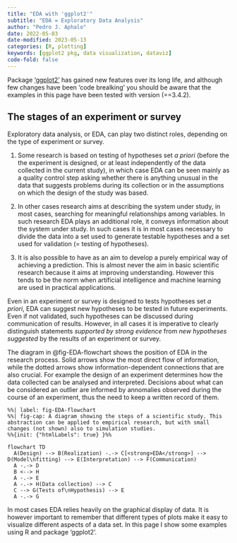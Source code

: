 ```yaml
---
title: "EDA with 'ggplot2'"
subtitle: "EDA = Exploratory Data Analysis"
author: "Pedro J. Aphalo"
date: 2022-05-03
date-modified: 2023-05-13
categories: [R, plotting]
keywords: [ggplot2 pkg, data visualization, dataviz]
code-fold: false
---
```


::: callout-warning
Package ['ggplot2'](https://ggplot2.tidyverse.org/) has gained new features over its long life, and although few changes have been 'code brealking' you should be aware that the examples in this page have been tested with version (==3.4.2).
:::

## The stages of an experiment or survey

Exploratory data analysis, or EDA, can play two distinct roles, depending on the type of experiment or survey. 

1. Some research is based on testing of hypotheses set _a priori_ (before the the experiment is designed, or at least independently of the data collected in the current study), in which case EDA can be seen mainly as a quality control step asking whether there is anything unusual in the data that suggests problems during its collection or in the assumptions on which the design of the study was based.

2. In other cases research aims at describing the system under study, in most cases, searching for meaningful relationships among variables. In such research EDA plays an additional role, it conveys information about the system under study. In such cases it is in most cases necessary to divide the data into a set used to generate testable hypotheses and a set used for validation (= testing of hypotheses).

3. It is also possible to have as an aim to develop a purely empirical way of achieving a prediction. This is almost never the aim in basic scientific research because it aims at improving understanding. However this tends to be the norm when artificial intelligence and machine learning are used in practical applications.

::: callout-tip
Even in an experiment or survey is designed to tests hypotheses set _a priori_, EDA can suggest new hypotheses to be tested in future experiments. Even if not validated, such hypotheses can be discussed during communication of results. However, in all cases it is imperative to clearly distinguish statements _supported by strong evidence_ from _new hypotheses suggested_ by the results of an experiment or survey.
:::

The diagram in @fig-EDA-flowchart shows the position of EDA in the research process. Solid arrows show the most direct flow of information, while the dotted arrows show information-dependent connections that are also crucial. For example the design of an experiment determines how the data collected can be analysed and interpreted. Decisions about what can be considered an outlier are informed by annomalies observed during the course of an experiment, thus the need to keep a written record of them.

```mermaid
%%| label: fig-EDA-flowchart
%%| fig-cap: A diagram showing the steps of a scientific study. This abstraction can be applied to empirical research, but with small changes (not shown) also to simulation studies.
%%{init: {"htmlLabels": true} }%%

flowchart TD
  A(Design) --> B(Realization) -.-> C[<strong>EDA</strong>] --> D(Model\nfitting) --> E(Interpretation) --> F(Communication)
  A -.-> D
  B <--> H
  A -.-> E
  A -.-> H(Data collection) --> C
  C --> G(Tests of\nHypothesis) --> E
  A -.-> G
```

In most cases EDA relies heavily on the graphical display of data. It is however important to remember that different types of plots make it easy to visualize different aspects of a data set. In this page I show some examples using R and package 'ggplot2'.

